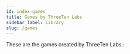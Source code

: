 ```yaml
---
id: index-games
title: Games by ThreeTen Labs
sidebar_label: Library
slug: /games
---
```



These are the games created by ThreeTen Labs.:

<div className="row">
<div className="col">
  <ThreeTenCard
    title="Y.A.S.S"
    description="Yet Another Spider Solitaire"
    page="/games/yass"
  />
</div>

</div>
